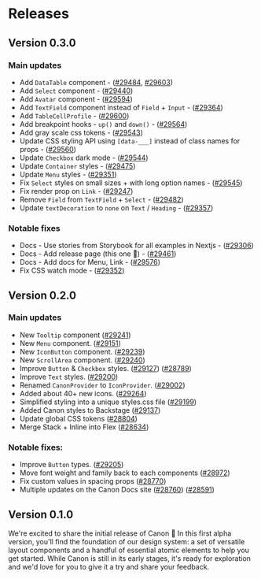 # Releases

## Version 0.3.0

### Main updates

- Add `DataTable` component - ([#29484](https://github.com/backstage/backstage/pull/29484), [#29603](https://github.com/backstage/backstage/pull/29603))
- Add `Select` component - ([#29440](https://github.com/backstage/backstage/pull/29440))
- Add `Avatar` component - ([#29594](https://github.com/backstage/backstage/pull/29594))
- Add `TextField` component instead of `Field` + `Input` - ([#29364](https://github.com/backstage/backstage/pull/29364))
- Add `TableCellProfile` - ([#29600](https://github.com/backstage/backstage/pull/29600))
- Add breakpoint hooks - `up()` and `down()` - ([#29564](https://github.com/backstage/backstage/pull/29564))
- Add gray scale css tokens - ([#29543](https://github.com/backstage/backstage/pull/29543))
- Update CSS styling API using `[data-___]` instead of class names for props - ([#29560](https://github.com/backstage/backstage/pull/29560))
- Update `Checkbox` dark mode - ([#29544](https://github.com/backstage/backstage/pull/29544))
- Update `Container` styles - ([#29475](https://github.com/backstage/backstage/pull/29475))
- Update `Menu` styles - ([#29351](https://github.com/backstage/backstage/pull/29351))
- Fix `Select` styles on small sizes + with long option names - ([#29545](https://github.com/backstage/backstage/pull/29545))
- Fix render prop on `Link` - ([#29247](https://github.com/backstage/backstage/pull/29247))
- Remove `Field` from `TextField` + `Select` - ([#29482](https://github.com/backstage/backstage/pull/29482))
- Update `textDecoration` to `none` on `Text` / `Heading` - ([#29357](https://github.com/backstage/backstage/pull/29357))

### Notable fixes

- Docs - Use stories from Storybook for all examples in Nextjs - ([#29306](https://github.com/backstage/backstage/pull/29306))
- Docs - Add release page (this one 🤗) - ([#29461](https://github.com/backstage/backstage/pull/29461))
- Docs - Add docs for Menu, Link - ([#29576](https://github.com/backstage/backstage/pull/29576))
- Fix CSS watch mode - ([#29352](https://github.com/backstage/backstage/pull/29352))

## Version 0.2.0

### Main updates

- New `Tooltip` component ([#29241](https://github.com/backstage/backstage/pull/29241))
- New `Menu` component. ([#29151](https://github.com/backstage/backstage/pull/29151))
- New `IconButton` component. ([#29239](https://github.com/backstage/backstage/pull/29239))
- New `ScrollArea` component. ([#29240](https://github.com/backstage/backstage/pull/29240))
- Improve `Button` & `Checkbox` styles. ([#29127](https://github.com/backstage/backstage/pull/29127)) ([#28789](https://github.com/backstage/backstage/pull/28789))
- Improve `Text` styles. ([#29200](https://github.com/backstage/backstage/pull/29200))
- Renamed `CanonProvider` to `IconProvider`. ([#29002](https://github.com/backstage/backstage/pull/29002))
- Added about 40+ new icons. ([#29264](https://github.com/backstage/backstage/pull/29264))
- Simplified styling into a unique styles.css file ([#29199](https://github.com/backstage/backstage/pull/29199))
- Added Canon styles to Backstage ([#29137](https://github.com/backstage/backstage/pull/29137))
- Update global CSS tokens ([#28804](https://github.com/backstage/backstage/pull/28804))
- Merge Stack + Inline into Flex ([#28634](https://github.com/backstage/backstage/pull/28634))

### Notable fixes:

- Improve `Button` types. ([#29205](https://github.com/backstage/backstage/pull/29205))
- Move font weight and family back to each components ([#28972](https://github.com/backstage/backstage/pull/28972))
- Fix custom values in spacing props ([#28770](https://github.com/backstage/backstage/pull/28770))
- Multiple updates on the Canon Docs site ([#28760](https://github.com/backstage/backstage/pull/28760)) ([#28591](https://github.com/backstage/backstage/pull/28591))

## Version 0.1.0

We're excited to share the initial release of Canon 💚 In this first alpha version, you'll find the foundation of our design system:
a set of versatile layout components and a handful of essential atomic elements to help you get started. While Canon is still in its
early stages, it's ready for exploration and we'd love for you to give it a try and share your feedback.

